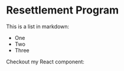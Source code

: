 # Resettlement Program

This is a list in markdown:

- One
- Two
- Three

Checkout my React component:
